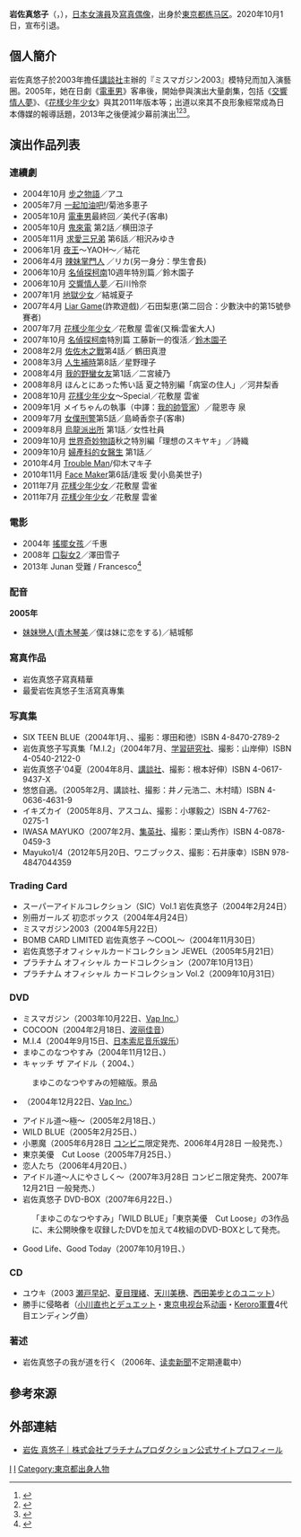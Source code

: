 {{藝人
| 姓名     = 岩佐真悠子
| 類型     = 女演員
| 圖片     = 
| 圖片尺寸 = 
| 圖片簡介 = 
| 羅馬拼音 = Iwasa Mayuko 
| 綽號     = 
| 國籍     = {{JPN}} 
| 民族     = [[大和民族|大和民族]]
| 籍貫     = 
| 出生日期 = {{Birth_date_and_age|1987|02|24}}
| 出生地點 = {{JPN}}[[東京都|東京都]][[練馬區|練馬區]]
| 逝世日期 = 
| 逝世地點 = 
| 職業     = [[演員|演員]]、[[寫真偶像|寫真偶像]]
| 語言     = [[日語|日語]]、[[英語|英語]]
| 教育程度 = 
| 宗教信仰 = 
| 配偶     = 
| 音樂類型 = 
| 演奏樂器 = 
| 出身地   = {{JPN}}[[東京都|東京都]][[练马区|练马区]]
| 出道作   = 『[[步之物語|步之物語]]』
| 出道日期 = 
| 代表作   = '''電視劇'''：{{ubl|『[[電車男|電車男]]』|『[[交響情人夢|交響情人夢]]』|『[[花樣少年少女_(2007年電視劇)|花樣少年少女]]』}}<hr />'''電影'''：{{ubl|『[[Deep_Love步之物語|Deep Love步之物語]]』|『[[受難|受難]]』}}
| 活躍年代 = 2003年—2020年
| 唱片公司 = 
| 經紀公司 = {{tsl|ja|プラチナムプロダクション||PLATINUM PRODUCTION inc.}}
| 網站     = 
| 相關團體 = 
| 獎項     = 
| IMDb    = 
}}

{{japanese|岩佐真悠子|いわさ まゆこ|Mayuko Iwasa}}

'''岩佐真悠子'''（{{lang-en|Mayuko Iwasa}}，{{bd|1987年|2月24日}}），[[日本|日本]][[女演員|女演員]]及[[寫真偶像|寫真偶像]]，出身於[[東京都|東京都]][[练马区|练马区]]。2020年10月1日，宣布引退。

== 個人簡介 ==
岩佐真悠子於2003年擔任[[講談社|講談社]]主辦的『ミスマガジン2003』模特兒而加入演藝圈。2005年，她在日劇《[[電車男|電車男]]》客串後，開始參與演出大量劇集，包括《[[交響情人夢|交響情人夢]]》、《[[花樣少年少女_(2007年電視劇)|花樣少年少女]]》與其2011年版本等；出道以來其不良形象經常成為日本傳媒的報導話題，2013年之後便減少幕前演出<ref>{{cite news|url=http://orientaldaily.on.cc/cnt/lifestyle/20091025/00292_004.html|title=岩佐真悠子人細膽大|work=[[東方日報_(香港)|東方日報]]|date=2009-10-25|accessdate=2019-10-09|archive-date=2010-03-02|archive-url=https://web.archive.org/web/20100302015703/http://orientaldaily.on.cc/cnt/lifestyle/20091025/00292_004.html|dead-url=no}}</ref><ref>{{cite news|url=https://www.excite.co.jp/news/article/Real_Live_45752/|title=“衝撃の報道”で人気が低迷した岩佐真悠子、今の活動の中心は舞台と意外な内容のユーチューバー？|work=[[Real_Live_News|Real Live News]]（リアルライブ）|date=2019-04-28|language=ja|accessdate=2019-10-09|archive-date=2019-10-09|archive-url=https://web.archive.org/web/20191009113347/https://www.excite.co.jp/news/article/Real_Live_45752/|dead-url=no}}</ref><ref>{{cite news|url=https://www.sponichi.co.jp/entertainment/news/2019/06/29/kiji/20190629s00041000144000c.html|title=岩佐真悠子、アイドル活動時の不満激白　友近「沢尻エリカの『別に』と一緒やね」|work=[[體育日本|體育日本]]|date=2019-06-29|language=ja|accessdate=2019-10-09|archive-date=2019-10-09|archive-url=https://web.archive.org/web/20191009111844/https://www.sponichi.co.jp/entertainment/news/2019/06/29/kiji/20190629s00041000144000c.html|dead-url=no}}</ref>。

== 演出作品列表 ==
===連續劇===
* 2004年10月 [[步之物語|步之物語]]／アユ
* 2005年7月 [[一起加油吧!|一起加油吧!]]/菊池多恵子 
* 2005年10月 [[電車男|電車男]]最終回／美代子(客串)
* 2005年10月 [[鬼來電|鬼來電]] 第2話／横田涼子
* 2005年11月 [[求愛三兄弟|求愛三兄弟]] 第6話／相沢みゆき
* 2006年1月 [[夜王|夜王]]〜YAOH〜／結花
* 2006年4月 [[辣妹掌門人|辣妹掌門人]] ／リカ(另一身分：學生會長) 
* 2006年10月 [[名偵探柯南|名偵探柯南]]10週年特別篇／鈴木園子
* 2006年10月 [[交響情人夢|交響情人夢]]／石川怜奈
* 2007年1月 [[地獄少女_(電視劇)|地獄少女]]／結城夏子
* 2007年4月 [[Liar_Game|Liar Game]](詐欺遊戲)／石田梨恵(第二回合：少數決中的第15號參賽者)
* 2007年7月 [[花樣少年少女_(2007年電視劇)|花樣少年少女]]／花敷屋 雲雀(又稱:雲雀大人)
* 2007年10月 [[名偵探柯南|名偵探柯南]]特別篇 工藤新一的復活／[[鈴木園子|鈴木園子]]
* 2008年2月 [[佐佐木之戰|佐佐木之戰]]第4話／ 鶴田真澄
* 2008年3月 [[人生補時|人生補時]]第8話／星野理子
* 2008年4月 [[我的野蠻女友_(日本電視劇)|我的野蠻女友]]第1話／二宮綾乃
* 2008年8月 ほんとにあった怖い話 夏之特別編「病室の住人」／河井梨香
* 2008年10月 [[花樣少年少女_(2007年電視劇)|花樣少年少女]]〜Special／花敷屋 雲雀
* 2009年1月 メイちゃんの執事（中譯：[[我的帥管家|我的帥管家]]）／龍恩寺 泉
* 2009年7月 [[女僕刑警|女僕刑警]]第5話／島崎香奈子(客串)
* 2009年8月 [[烏龍派出所|烏龍派出所]] 第1話／女性社員
* 2009年10月 [[世界奇妙物語|世界奇妙物語]]秋之特別編「理想のスキヤキ」／詩織
* 2009年10月 [[婦產科的女醫生|婦產科的女醫生]] 第1話／
* 2010年4月 [[Trouble_Man|Trouble Man]]/仰木マキ子
* 2010年11月 [[Face_Maker|Face Maker]]第6話/逢坂 愛(小島美世子)
* 2011年7月 [[花樣少年少女_(2011年電視劇)|花樣少年少女]]／花敷屋 雲雀
* 2011年7月 [[花樣少年少女_(2011年電視劇)|花樣少年少女]]／花敷屋 雲雀

===電影===
* 2004年 [[搖擺女孩|搖擺女孩]]／千惠
* 2008年 [[口裂女2|口裂女2]]／澤田雪子
* 2013年 Junan 受難 / Francesco<ref>{{cite news|url=https://www.cyzowoman.com/2013/12/post_10592_1.html|title=「処女って不幸なことですか？」岩佐真悠子に聞いた、セックスと女の幸せ|work=[[日刊CYZO|日刊CYZO]]|date=2013-12-07|language=ja|accessdate=2019-10-09|archive-date=2019-10-09|archive-url=https://web.archive.org/web/20191009164944/https://www.cyzowoman.com/2013/12/post_10592_1.html|dead-url=no}}</ref>

===配音===
'''2005年'''
* [[妹妹戀人|妹妹戀人]]([[青木琴美|青木琴美]]／僕は妹に恋をする)／結城郁

===寫真作品===
* 岩佐真悠子寫真精華
* 最愛岩佐真悠子生活寫真專集
=== 写真集 ===
* SIX TEEN BLUE（2004年1月、{{tsl|ja|ワニブックス||WANI BOOKS}}、撮影：塚田和徳）ISBN 4-8470-2789-2
* 岩佐真悠子写真集「M.I.2」（2004年7月、[[学習研究社|学習研究社]]、撮影：山岸伸）ISBN 4-0540-2122-0 
* 岩佐真悠子'04夏（2004年8月、[[講談社|講談社]]、撮影：根本好伸）ISBN 4-0617-9437-X 
* 悠悠自適。（2005年2月、講談社、撮影：井ノ元浩二、木村晴）ISBN 4-0636-4631-9 
* イキズカイ（2005年8月、アスコム、撮影：小塚毅之）ISBN 4-7762-0275-1
* IWASA MAYUKO（2007年2月、[[集英社|集英社]]、撮影：栗山秀作）ISBN 4-0878-0459-3
* Mayuko1/4（2012年5月20日、ワニブックス、撮影：石井康幸）ISBN 978-4847044359

=== Trading Card ===
* スーパーアイドルコレクション（SIC）Vol.1 岩佐真悠子（2004年2月24日）
* 別冊ガールズ 初恋ボックス（2004年4月24日）
* ミスマガジン2003（2004年5月22日）
* BOMB CARD LIMITED 岩佐真悠子 〜COOL〜（2004年11月30日）
* 岩佐真悠子オフィシャルカードコレクション JEWEL（2005年5月21日）
* プラチナム オフィシャル カードコレクション（2007年10月13日）
* プラチナム オフィシャル カードコレクション Vol.2（2009年10月31日）

=== DVD ===
* ミスマガジン（2003年10月22日、[[VAP|Vap Inc.]]）
* COCOON（2004年2月18日、[[波丽佳音|波丽佳音]]）
* M.I.4（2004年9月15日、[[日本索尼音乐娱乐|日本索尼音乐娱乐]]）
* まゆこのなつやすみ（2004年11月12日、{{tsl|ja|イーネット・フロンティア||E-NET FRONTIER Co.,Ltd.}}）
* キャッチ ザ アイドル（ 2004、{{tsl|ja|フォーサイド・ドット・コム||SmartEbook.com}}）
: まゆこのなつやすみの短縮版。{{tsl|ja|UFOキャッチャー||UFO CATCHER}}景品 
* {{tsl|ja|Beach Angels||Beach Angels 岩佐真悠子 in ボルネオ}}（2004年12月22日、[[VAP|Vap Inc.]]）
* アイドル道～極～（2005年2月18日、{{tsl|ja|リバプール (企業)|利物浦 (企業)|利物浦}}）
* WILD BLUE（2005年2月25日、{{tsl|ja|オールインエンタテインメント||GPミュージアムソフト}}）
* 小悪魔（2005年6月28日 [[便利商店|コンビニ]]限定発売、2006年4月28日 一般発売、{{tsl|ja|リバプール (企業)|利物浦 (企業)|利物浦}}）
* 東京美優　Cut Loose（2005年7月25日、{{tsl|ja|オールインエンタテインメント||GPミュージアムソフト}}）
* 恋人たち（2006年4月20日、{{tsl|ja|ラインコミュニケーションズ||LINE COMMUNICATIONS inc.}}）
* アイドル道～人にやさしく～（2007年3月28日 コンビニ限定発売、2007年12月21日 一般発売、{{tsl|ja|リバプール (企業)|利物浦 (企業)|利物浦}}）
* 岩佐真悠子 DVD-BOX（2007年6月22日、{{tsl|ja|フォーサイド・ドット・コム||SmartEbook.com}}）
: 「まゆこのなつやすみ」「WILD BLUE」「東京美優　Cut Loose」の3作品に、未公開映像を収録したDVDを加えて4枚組のDVD-BOXとして発売。
* Good Life、Good Today（2007年10月19日、{{tsl|ja|イーネット・フロンティア||E-NET FRONTIER Co.,Ltd.}}）

=== CD ===
* ユウキ（{{tsl|ja|ミスマガジン||Miss Magazine}}2003 [[瀬戸早妃|瀬戸早妃]]、[[夏目理緒|夏目理緒]]、[[天川美穗|天川美穗]]、[[西田美步|西田美步]]とのユニット）
* 勝手に侵略者（[[小川直也|小川直也]]とデュエット・[[東京电视台|東京电视台]]系[[日本动画|动画]]・[[Keroro军曹_(电视动画)|Keroro軍曹]]4代目エンディング曲）

===著述===
* 岩佐真悠子の我が道を行く（2006年、[[读卖新聞|读卖新聞]]不定期連載中）

==參考來源==
{{reflist}}

==外部連結==
*[https://talent.platinumproduction.jp/iwasamayuko 岩佐 真悠子｜株式会社プラチナムプロダクション公式サイトプロフィール] {{Wayback|url=https://talent.platinumproduction.jp/iwasamayuko |date=20190720211325 }}

{{金箭獎圖形獎}}

[[Category:日本女演员|I]]
[[Category:日本写真偶像|I]]
[[Category:東京都出身人物|Category:東京都出身人物]]